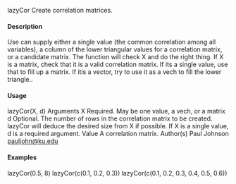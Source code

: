 lazyCor Create correlation matrices.

#### Description

Use can supply either a single value (the common correlation among all variables), a column of the
lower triangular values for a correlation matrix, or a candidate matrix. The function will check X
and do the right thing. If X is a matrix, check that it is a valid correlation matrix. If its a single
value, use that to fill up a matrix. If itis a vector, try to use it as a vech to fill the lower triangle..

#### Usage

lazyCor(X, d)
Arguments
X Required. May be one value, a vech, or a matrix
d Optional. The number of rows in the correlation matrix to be created. lazyCor
will deduce the desired size from X if possible. If X is a single value, d is a
required argument.
Value
A correlation matrix.
Author(s)
Paul Johnson <pauljohn@ku.edu>

#### Examples

lazyCor(0.5, 8)
lazyCor(c(0.1, 0.2, 0.3))
lazyCor(c(0.1, 0.2, 0.3, 0.4, 0.5, 0.6))


